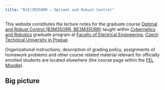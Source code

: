 ```yaml
---
title: "B(E)3M35ORR – Optimal and Robust Control"
---
```


This website constitutes the lecture notes for the graduate course [Optimal and Robust Control (B3M35ORR, BE3M35ORR)](https://intranet.fel.cvut.cz/cz/education/bk/predmety/46/70/p4670206.html) taught within [Cybernetics and Robotics](https://kyr.fel.cvut.cz) graduate program at [Faculty of Electrical Engineering](https://fel.cvut.cz), [Czech Technical University in Prague](https://cvut.cz). 

Organizational instructions, description of grading policy, assignments of homework problems and other course related material relevant for officially enrolled students are located elsewhere (the course page within the [FEL Moodle](https://moodle.fel.cvut.cz)).

## Big picture